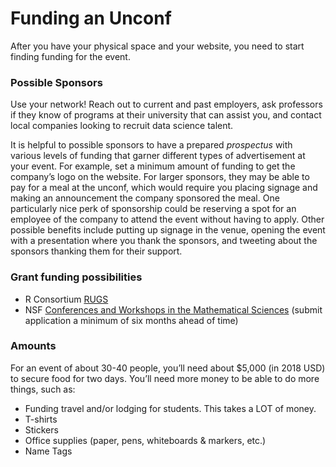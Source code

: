 # Funding an Unconf {#money}

After you have your physical space and your website, you need to start finding funding for the event. 

### Possible Sponsors {-}

Use your network! Reach out to current and past employers, ask professors if they know of programs at their university that can assist you, and contact local companies looking to recruit data science talent. 

It is helpful to possible sponsors to have a prepared *prospectus* with various levels of funding that garner different types of advertisement at your event. For example, set a minimum amount of funding to get the company's logo on the website. For larger sponsors, they may be able to pay for a meal at the unconf, which would require you placing signage and making an announcement the company sponsored the meal. One particularly nice perk of sponsorship could be reserving a spot for an employee of the company to attend the event without having to apply. Other possible benefits include putting up signage in the venue, opening the event with a presentation where you thank the sponsors, and tweeting about the sponsors thanking them for their support. 

### Grant funding possibilities {-}

- R Consortium [RUGS](https://www.r-consortium.org/projects/r-user-group-support-program) 
- NSF [Conferences and Workshops in the Mathematical Sciences](https://www.nsf.gov/funding/pgm_summ.jsp?pims_id=11701) (submit application a minimum of six months ahead of time)

### Amounts {-}

For an event of about 30-40 people, you'll need about $5,000 (in 2018 USD) to secure food for two days. You'll need more money to be able to do more things, such as: 

- Funding travel and/or lodging for students. This takes a LOT of money. 
- T-shirts 
- Stickers 
- Office supplies (paper, pens, whiteboards & markers, etc.)
- Name Tags 